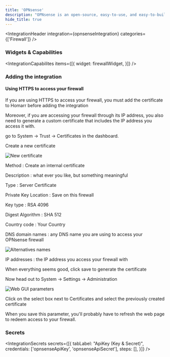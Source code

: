 ```yaml
---
title: 'OPNsense'
description: "OPNsense is an open-source, easy-to-use, and easy-to-build firewall and routing platform."
hide_title: true
---
```



<IntegrationHeader
  integration={opnsenseIntegration}
  categories={['Firewall']}
/>

### Widgets & Capabilities
<IntegrationCapabilites
    items={[{
        widget: firewallWidget,
    }]}
/>

### Adding the integration
<AddingIntegration />

#### Using HTTPS to access your firewall

If you are using HTTPS to access your firewall, you must add the certificate to Homarr before adding the integration

Moreover, if you are accessing your firewall through its IP address, you also need to generate a custom certificate that includes the IP address you access it with.

go to System -> Trust -> Certificates in the dashboard.

Create a new certificate

![New certificate](img/certificate_create_1.png)

Method : Create an internal certificate


Description : what ever you like, but something meaningful

Type : Server Certificate

Private Key Location : Save on this firewall

Key type : RSA 4096

Digest Algorithm : SHA 512

Country code : Your Country

DNS domain names : any DNS name you are using to access your OPNsense firewall

![Alternatives names](img/certificate_create_2.png)

IP addresses : the IP address you access your firewall with

When everything seems good, click save to generate the certificate

Now head out to System -> Settings -> Administration

![Web GUI parameters](img/administration_parameters.png)

Click on the select box next to Certificates and select the previously created certificate

When you save this parameter, you'll probably have to refresh the web page to redeem access to your firewall.

### Secrets
<IntegrationSecrets secrets={[{
    tabLabel: "ApiKey (Key & Secret)",
    credentials: ['opnsenseApiKey', 'opnsenseApiSecret'],
    steps: [],
}]} />
